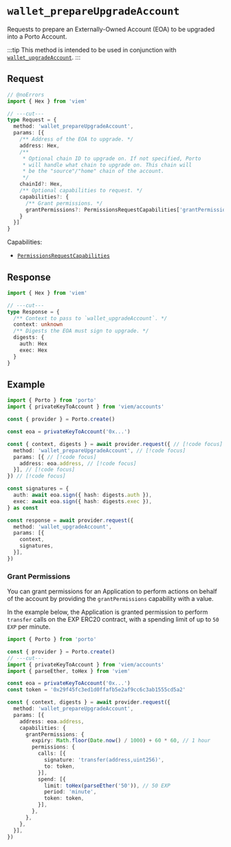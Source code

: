 # `wallet_prepareUpgradeAccount`

Requests to prepare an Externally-Owned Account (EOA) to be upgraded into a Porto Account.

:::tip
This method is intended to be used in conjunction with [`wallet_upgradeAccount`](/sdk/rpc/wallet_upgradeAccount).
:::

## Request

```ts twoslash
// @noErrors
import { Hex } from 'viem'

// ---cut---
type Request = {
  method: 'wallet_prepareUpgradeAccount',
  params: [{
    /** Address of the EOA to upgrade. */
    address: Hex,
    /** 
     * Optional chain ID to upgrade on. If not specified, Porto 
     * will handle what chain to upgrade on. This chain will
     * be the "source"/"home" chain of the account.
     */
    chainId?: Hex,
    /** Optional capabilities to request. */
    capabilities?: {
      /** Grant permissions. */
      grantPermissions?: PermissionsRequestCapabilities['grantPermissions']
    }
  }]
}
```

Capabilities:

- [`PermissionsRequestCapabilities`](/sdk/rpc/capabilities#request-capabilities-1)

## Response

```ts twoslash
import { Hex } from 'viem'

// ---cut---
type Response = {
  /** Context to pass to `wallet_upgradeAccount`. */
  context: unknown
  /** Digests the EOA must sign to upgrade. */
  digests: {
    auth: Hex
    exec: Hex
  }
}
```

## Example

```ts twoslash
import { Porto } from 'porto'
import { privateKeyToAccount } from 'viem/accounts'

const { provider } = Porto.create()

const eoa = privateKeyToAccount('0x...')

const { context, digests } = await provider.request({ // [!code focus]
  method: 'wallet_prepareUpgradeAccount', // [!code focus]
  params: [{ // [!code focus]
    address: eoa.address, // [!code focus]
  }], // [!code focus]
}) // [!code focus]

const signatures = {
  auth: await eoa.sign({ hash: digests.auth }),
  exec: await eoa.sign({ hash: digests.exec }),
} as const

const response = await provider.request({
  method: 'wallet_upgradeAccount',
  params: [{
    context,
    signatures,
  }],
})
```

### Grant Permissions

You can grant permissions for an Application to perform actions on behalf of the account
by providing the `grantPermissions` capability with a value.

In the example below, the Application is granted permission to perform `transfer` calls on the EXP ERC20 contract,
with a spending limit of up to `50 EXP` per minute.

```ts twoslash
import { Porto } from 'porto'

const { provider } = Porto.create()
// ---cut---
import { privateKeyToAccount } from 'viem/accounts'
import { parseEther, toHex } from 'viem'

const eoa = privateKeyToAccount('0x...')
const token = '0x29f45fc3ed1d0ffafb5e2af9cc6c3ab1555cd5a2'

const { context, digests } = await provider.request({
  method: 'wallet_prepareUpgradeAccount',
  params: [{
    address: eoa.address,
    capabilities: {
      grantPermissions: {
        expiry: Math.floor(Date.now() / 1000) + 60 * 60, // 1 hour
        permissions: {
          calls: [{ 
            signature: 'transfer(address,uint256)',
            to: token,
          }],
          spend: [{ 
            limit: toHex(parseEther('50')), // 50 EXP
            period: 'minute',
            token: token,
          }],
        },
      },
    },
  }],
})
```
